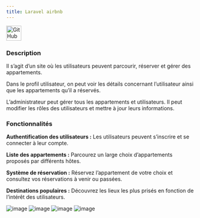 ```yaml
---
title: Laravel airbnb
---
```



<div style={{ display: "flex", alignItems: "center", gap: "8px" }}>
  <a href="https://github.com/murzikkot978/laravel-airbnb">
    <img src="/Rapport-de-formation/github-logo.png" alt="GitHub Logo" width="40" height="40"/>
  </a>
  <a href="/Rapport-de-formation/technologies/laravel">
    <Badge text="Laravel" variant="note" />
  </a>
  <a href="/Rapport-de-formation/technologies/blade">
    <Badge text="Blade" variant="note" />
  </a>
  <a href="/Rapport-de-formation/technologies/tailwind">
    <Badge text="tailwind" variant="note" />
  </a>
</div>


### Description

Il s’agit d’un site où les utilisateurs peuvent parcourir, réserver et gérer des appartements.

Dans le profil utilisateur, on peut voir les détails concernant l’utilisateur ainsi que les appartements qu’il a réservés.

L’administrateur peut gérer tous les appartements et utilisateurs. Il peut modifier les rôles des utilisateurs et mettre à jour leurs informations.

### Fonctionnalités

**Authentification des utilisateurs :** Les utilisateurs peuvent s’inscrire et se connecter à leur compte.

**Liste des appartements :** Parcourez un large choix d’appartements proposés par différents hôtes.

**Système de réservation :** Réservez l’appartement de votre choix et consultez vos réservations à venir ou passées.

**Destinations populaires :** Découvrez les lieux les plus prisés en fonction de l’intérêt des utilisateurs.



![image](/Rapport-de-formation/airbnb-homepage.png)
![image](/Rapport-de-formation/airbnb-profile.png)
![image](/Rapport-de-formation/airbnb-apartmentdetail.png)
![image](/Rapport-de-formation/airbnb-adminpanel.png)
